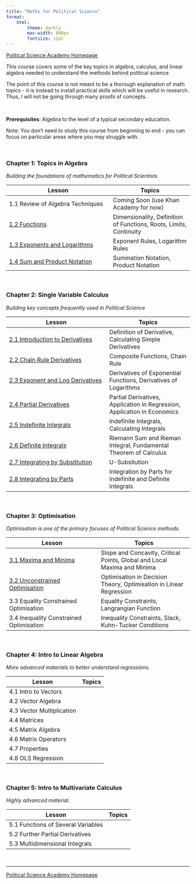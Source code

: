 ```yaml
---
title: "Maths for Political Science"
format:
    html:
        theme: darkly
        max-width: 800px
        fontsize: 12pt
---
```


[Political Science Academy Homepage](https://politicalscience.github.io)

This course covers some of the key topics in algebra, calculus, and linear algebra needed to understand the methods behind political science.

The point of this course is not meant to be a thorough explanation of math topics - it is instead to install practical skills which will be useful in research. Thus, I will not be going through many proofs of concepts.

<br />

**Prerequisites**: Algebra to the level of a typical secondary education.

Note: You don't need to study this course from beginning to end - you can focus on particular areas where you may struggle with.

<br />

### Chapter 1: Topics in Algebra

*Building the foundations of mathematics for Political Scientists*

| Lesson | Topics |
|-----------------------------------------|-------------------------------|
| 1.1 Review of Algebra Techniques | Coming Soon (use Khan Academy for now) |
| [1.2 Functions](https://politicalscience.github.io/math/1-2.html) | Dimensionality, Definition of Functions, Roots, Limits, Continuity |
| [1.3 Exponents and Logarithms](https://politicalscience.github.io/math/1-3.html) | Exponent Rules, Logarithm Rules |
| [1.4 Sum and Product Notation](https://politicalscience.github.io/math/1-4.html) | Summation Notation, Product Notation |

<br />

### Chapter 2: Single Variable Calculus

*Building key concepts frequently used in Political Science*

| Lesson | Topics |
|---------------------------------------|---------------------------------|
| [2.1 Introduction to Derivatives](https://politicalscience.github.io/math/2-1.html) | Definition of Derivative, Calculating Simple Derivatives |
| [2.2 Chain Rule Derivatives](https://politicalscience.github.io/math/2-2.html) | Composite Functions, Chain Rule |
| [2.3 Exponent and Log Derivatives](https://politicalscience.github.io/math/2-3.html) | Derivatives of Exponential Functions, Derivatives of Logarithms |
| [2.4 Partial Derivatives](https://politicalscience.github.io/math/2-4.html) | Partial Derivatives, Application in Regression, Application in Economics |
| [2.5 Indefinite Integrals](https://politicalscience.github.io/math/2-5.html) | Indefinite Integrals, Calculating Integrals |
| [2.6 Definite Integrals](https://politicalscience.github.io/math/2-6.html) | Riemann Sum and Rieman Integral, Fundamental Theorem of Calculus |
| [2.7 Integrating by Substitution](https://politicalscience.github.io/math/2-7.html) | U-Subsitution |
| [2.8 Integrating by Parts](https://politicalscience.github.io/math/2-8.html) | Integration by Parts for Indefinite and Definite Integrals |

<br />

### Chapter 3: Optimisation

*Optimisation is one of the primary focuses of Political Science methods.*

| Lesson | Topics |
|------------------------------------|------------------------------------|
| [3.1 Maxima and Minima](https://politicalscience.github.io/math/3-1.html) | Slope and Concavity, Critical Points, Global and Local Maxima and Minima |
| [3.2 Unconstrained Optimisation](https://politicalscience.github.io/math/3-2.html) | Optimisation in Decision Theory, Optimisation in Linear Regression |
| 3.3 Equality Constrained Optimisation | Equality Constraints, Langrangian Function |
| 3.4 Inequality Constrained Optimisation | Inequality Constraints, Slack, Kuhn-Tucker Conditions |

<br />

### Chapter 4: Intro to Linear Algebra

*More advanced materials to better understand regressions.*

| Lesson                    | Topics |
|---------------------------|--------|
| 4.1 Intro to Vectors      |        |
| 4.2 Vector Algebra        |        |
| 4.3 Vector Multiplication |        |
| 4.4 Matrices              |        |
| 4.5 Matrix Algebra        |        |
| 4.6 Matrix Operators      |        |
| 4.7 Properties            |        |
| 4.8 OLS Regression        |        |

<br />

### Chapter 5: Intro to Multivariate Calculus

*Highly advanced material.*

| Lesson                             | Topics |
|------------------------------------|--------|
| 5.1 Functions of Several Variables |        |
| 5.2 Further Partial Derivatives    |        |
| 5.3 Multidimensional Integrals     |        |

<br />

------------------------------------------------------------------------

[Political Science Academy Homepage](https://politicalscience.github.io)